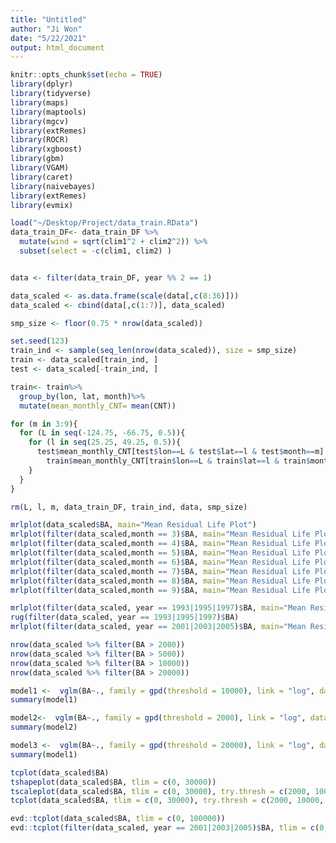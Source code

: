 ```yaml
---
title: "Untitled"
author: "Ji Won"
date: "5/22/2021"
output: html_document
---
```


```r
knitr::opts_chunk$set(echo = TRUE)
library(dplyr)
library(tidyverse)
library(maps)
library(maptools)
library(mgcv)
library(extRemes)
library(ROCR)
library(xgboost)
library(gbm)
library(VGAM)
library(caret)
library(naivebayes)
library(extRemes)
library(evmix)
```


```r
load("~/Desktop/Project/data_train.RData")
data_train_DF<- data_train_DF %>%
  mutate(wind = sqrt(clim1^2 + clim2^2)) %>%
  subset(select = -c(clim1, clim2) )


data <- filter(data_train_DF, year %% 2 == 1)

data_scaled <- as.data.frame(scale(data[,c(8:36)]))
data_scaled <- cbind(data[,c(1:7)], data_scaled)

smp_size <- floor(0.75 * nrow(data_scaled))

set.seed(123)
train_ind <- sample(seq_len(nrow(data_scaled)), size = smp_size)
train <- data_scaled[train_ind, ]
test <- data_scaled[-train_ind, ]

train<- train%>%
  group_by(lon, lat, month)%>%
  mutate(mean_monthly_CNT= mean(CNT))

for (m in 3:9){
  for (L in seq(-124.75, -66.75, 0.5)){
    for (l in seq(25.25, 49.25, 0.5)){
      test$mean_monthly_CNT[test$lon==L & test$lat==l & test$month==m] <- 
        train$mean_monthly_CNT[train$lon==L & train$lat==l & train$month==m][1]
    }
  }
} 

rm(L, l, m, data_train_DF, train_ind, data, smp_size)
```


```r
mrlplot(data_scaled$BA, main="Mean Residual Life Plot")
mrlplot(filter(data_scaled,month == 3)$BA, main="Mean Residual Life Plot")
mrlplot(filter(data_scaled,month == 4)$BA, main="Mean Residual Life Plot")
mrlplot(filter(data_scaled,month == 5)$BA, main="Mean Residual Life Plot")
mrlplot(filter(data_scaled,month == 6)$BA, main="Mean Residual Life Plot")
mrlplot(filter(data_scaled,month == 7)$BA, main="Mean Residual Life Plot")
mrlplot(filter(data_scaled,month == 8)$BA, main="Mean Residual Life Plot")
mrlplot(filter(data_scaled,month == 9)$BA, main="Mean Residual Life Plot")
```

```r
mrlplot(filter(data_scaled, year == 1993|1995|1997)$BA, main="Mean Residual Life Plot")
rug(filter(data_scaled, year == 1993|1995|1997)$BA)
mrlplot(filter(data_scaled, year == 2001|2003|2005)$BA, main="Mean Residual Life Plot")
```

```r
nrow(data_scaled %>% filter(BA > 2000))
nrow(data_scaled %>% filter(BA > 5000))
nrow(data_scaled %>% filter(BA > 10000))
nrow(data_scaled %>% filter(BA > 20000))
```


```r
model1 <-  vglm(BA~., family = gpd(threshold = 10000), link = "log", data = train, subset = BA > 10000)
summary(model1)

model2<-  vglm(BA~., family = gpd(threshold = 2000), link = "log", data = train, subset = BA > 2000)
summary(model2)

model3 <-  vglm(BA~., family = gpd(threshold = 20000), link = "log", data = train, subset = BA > 20000)
summary(model1)

```


```r
tcplot(data_scaled$BA)
tshapeplot(data_scaled$BA, tlim = c(0, 30000))
tscaleplot(data_scaled$BA, tlim = c(0, 30000), try.thresh = c(2000, 10000, 20000))
tcplot(data_scaled$BA, tlim = c(0, 30000), try.thresh = c(2000, 10000, 20000))

evd::tcplot(data_scaled$BA, tlim = c(0, 100000))
evd::tcplot(filter(data_scaled, year == 2001|2003|2005)$BA, tlim = c(0, 100000))

```

